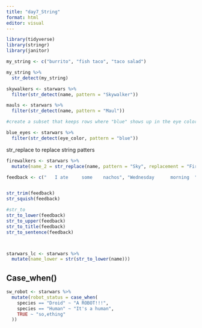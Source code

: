 ```yaml
---
title: "day7_String"
format: html
editor: visual
---
```


```r
library(tidyverse)
library(stringr)
library(janitor)
```

```r
my_string <- c("burrito", "fish taco", "taco salad")

my_string %>% 
  str_detect(my_string)
```

```r
skywalkers <- starwars %>%
  filter(str_detect(name, pattern = "Skywalker"))

mauls <- starwars %>%
  filter(str_detect(name, pattern = "Maul"))

#create a subset that keeps rows where "blue" shows up in the eye color either alone or in combinatiom

blue_eyes <- starwars %>%
  filter(str_detect(eye_color, pattern = "blue"))

```

str_replace to replace string patters

```r
firewalkers <- starwars %>%
  mutate(name_2 = str_replace(name, pattern = "Sky", replacement = "Fire"))
```

```r
feedback <- c("   I ate     some    nachos", "Wednesday      morning  ")


str_trim(feedback)
str_squish(feedback)

#str_to
str_to_lower(feedback)
str_to_upper(feedback)
str_to_title(feedback)
str_to_sentence(feedback)



starwars_lc <- starwars %>%
  mutate(name_lower = str(str_to_lower(name)))
```

## Case_when()

```r
sw_robot <- starwars %>%
  mutate(robot_status = case_when(
    species == "Droid" ~ "A ROBOT!!!",
    species == "Human" ~ "It's a human",
    TRUE ~ "so,ething"
  ))
```
